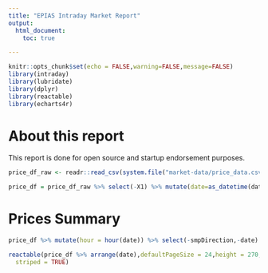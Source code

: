 ```yaml
---
title: "EPIAS Intraday Market Report"
output: 
  html_document:
    toc: true

---
```


```r
knitr::opts_chunk$set(echo = FALSE,warning=FALSE,message=FALSE)
library(intraday)
library(lubridate)
library(dplyr)
library(reactable)
library(echarts4r)
```


# About this report

This report is done for open source and startup endorsement purposes.

```r
price_df_raw <- readr::read_csv(system.file("market-data/price_data.csv",package="intraday"))
```
```r
price_df = price_df_raw %>% select(-X1) %>% mutate(date=as_datetime(date,tz="Turkey")) %>% relocate(aof,.after=mcp)
```

# Prices Summary

```r
price_df %>% mutate(hour = hour(date)) %>% select(-smpDirection,-date) %>% tidyr::pivot_longer(-hour) %>% group_by(name) %>% e_chart(hour)  %>% e_line(value) %>% e_title("Price Formation Chart")
```


```r
reactable(price_df %>% arrange(date),defaultPageSize = 24,height = 270,
  striped = TRUE)
```

